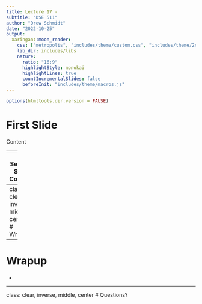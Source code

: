 ```yaml
---
title: Lecture 17 -
subtitle: "DSE 511"
author: "Drew Schmidt"
date: "2022-10-25"
output:
  xaringan::moon_reader:
    css: ["metropolis", "includes/theme/custom.css", "includes/theme/2col.css"]
    lib_dir: includes/libs
    nature:
      ratio: "16:9"
      highlightStyle: monokai
      highlightLines: true
      countIncrementalSlides: false
      beforeInit: "includes/theme/macros.js"
---
```


```r
options(htmltools.dir.version = FALSE)
```

# First Slide
Content

---
# Second Slide
Content



---
class: clear, inverse, middle, center
# Wrapup

---
# Wrapup
* 

---
class: clear, inverse, middle, center
# Questions?
